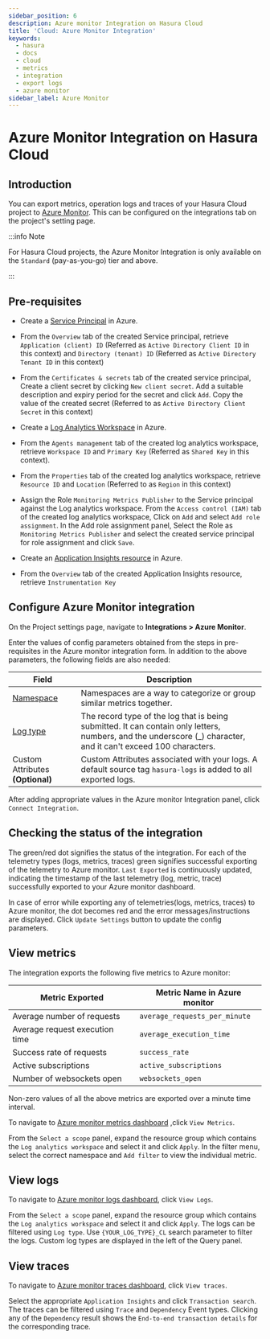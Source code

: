 ```yaml
---
sidebar_position: 6
description: Azure monitor Integration on Hasura Cloud
title: 'Cloud: Azure Monitor Integration'
keywords:
  - hasura
  - docs
  - cloud
  - metrics
  - integration
  - export logs
  - azure monitor
sidebar_label: Azure Monitor
---
```



# Azure Monitor Integration on Hasura Cloud

<ProductBadge standard pro ee />

## Introduction

You can export metrics, operation logs and traces of your Hasura Cloud project to
[Azure Monitor](https://azure.microsoft.com/en-in/services/monitor/). This can be configured on the integrations tab on
the project's setting page.

:::info Note

For Hasura Cloud projects, the Azure Monitor Integration is only available on the `Standard` (pay-as-you-go) tier and
above.

:::

## Pre-requisites

- Create a
  [Service Principal](https://docs.microsoft.com/en-us/azure/active-directory/develop/howto-create-service-principal-portal#register-an-application-with-azure-ad-and-create-a-service-principal)
  in Azure.

- From the `Overview` tab of the created Service principal, retrieve `Application (client) ID` (Referred as
  `Active Directory Client ID` in this context) and `Directory (tenant) ID` (Referred as `Active Directory Tenant ID` in
  this context)

  <Thumbnail
    src="/img/observability/service-principal-properties.png"
    alt="Service Principal Properties"
    width="1146px"
  />

- From the `Certificates & secrets` tab of the created service principal, Create a client secret by clicking
  `New client secret`. Add a suitable description and expiry period for the secret and click `Add`. Copy the value of
  the created secret (Referred to as `Active Directory Client Secret` in this context)

  <Thumbnail src="/img/observability/service-principal-secret.png" alt="Service Principal Secret" width="1146px" />

- Create a [Log Analytics Workspace](https://docs.microsoft.com/en-us/azure/azure-monitor/logs/quick-create-workspace)
  in Azure.

- From the `Agents management` tab of the created log analytics workspace, retrieve `Workspace ID` and `Primary Key`
  (Referred as `Shared Key` in this context).

  <Thumbnail
    src="/img/observability/log-analytics-workspace-config.png"
    alt="Log Analytics workspace config parameters"
    width="1146px"
  />

- From the `Properties` tab of the created log analytics workspace, retrieve `Resource ID` and `Location` (Referred to
  as `Region` in this context)

  <Thumbnail src="/img/observability/log-analytics-properties.png" alt="Log Analytics Properties" width="1146px" />

- Assign the Role `Monitoring Metrics Publisher` to the Service principal against the Log analytics workspace. From the
  `Access control (IAM)` tab of the created log analytics workspace, Click on `Add` and select `Add role assignment`. In
  the Add role assignment panel, Select the Role as `Monitoring Metrics Publisher` and select the created service
  principal for role assignment and click `Save`.

  <Thumbnail src="/img/observability/service-principal-role.png" alt="Service Principal Role" width="1146px" />

- Create an
  [Application Insights resource](https://docs.microsoft.com/en-us/azure/azure-monitor/app/create-new-resource>) in
  Azure.

- From the `Overview` tab of the created Application Insights resource, retrieve `Instrumentation Key`

  <Thumbnail src="/img/observability/azure-instrumentation-key.png" alt="Instrumentation Key" width="1146px" />

## Configure Azure Monitor integration

On the Project settings page, navigate to **Integrations > Azure Monitor**.

<Thumbnail
  src="/img/observability/integrate-azure-monitor.png"
  alt="Configure Azure Monitor Integration"
  width="1146px"
/>

Enter the values of config parameters obtained from the steps in pre-requisites in the Azure monitor integration form.
In addition to the above parameters, the following fields are also needed:

| Field                                                                                                          | Description                                                                                                                                                      |
| -------------------------------------------------------------------------------------------------------------- | ---------------------------------------------------------------------------------------------------------------------------------------------------------------- |
| [Namespace](https://docs.microsoft.com/en-us/azure/azure-monitor/essentials/metrics-custom-overview#namespace) | Namespaces are a way to categorize or group similar metrics together.                                                                                            |
| [Log type](https://docs.microsoft.com/en-us/azure/azure-monitor/logs/data-collector-api#request-headers)       | The record type of the log that is being submitted. It can contain only letters, numbers, and the underscore (\_) character, and it can't exceed 100 characters. |
| Custom Attributes **(Optional)**                                                                               | Custom Attributes associated with your logs. A default source tag `hasura-logs` is added to all exported logs.                                                   |

After adding appropriate values in the Azure monitor Integration panel, click `Connect Integration`.

## Checking the status of the integration

The green/red dot signifies the status of the integration. For each of the telemetry types (logs, metrics, traces) green
signifies successful exporting of the telemetry to Azure monitor. `Last Exported` is continuously updated, indicating
the timestamp of the last telemetry (log, metric, trace) successfully exported to your Azure monitor dashboard.

<Thumbnail
  src="/img/observability/configure-azure-monitor-done.png"
  alt="Azure monitor Integration successfully configured"
  width="1146px"
/>

In case of error while exporting any of telemetries(logs, metrics, traces) to Azure monitor, the dot becomes red and the
error messages/instructions are displayed. Click `Update Settings` button to update the config parameters.

<Thumbnail
  src="/img/observability/configure-azure-monitor-fail.png"
  alt="Azure monitor Integration unable to push logs"
  width="1146px"
/>

## View metrics

The integration exports the following five metrics to Azure monitor:

| Metric Exported                | Metric Name in Azure monitor  |
| ------------------------------ | ----------------------------- |
| Average number of requests     | `average_requests_per_minute` |
| Average request execution time | `average_execution_time`      |
| Success rate of requests       | `success_rate`                |
| Active subscriptions           | `active_subscriptions`        |
| Number of websockets open      | `websockets_open`             |

Non-zero values of all the above metrics are exported over a minute time interval.

To navigate to
[Azure monitor metrics dashboard](https://portal.azure.com/#blade/Microsoft_Azure_Monitoring/AzureMonitoringBrowseBlade/metrics)
,click `View Metrics`.

<Thumbnail
  src="/img/observability/azure-monitor-view-metrics.png"
  alt="Azure monitor Integration successfully configured"
  width="1146px"
/>

From the `Select a scope` panel, expand the resource group which contains the `Log analytics workspace` and select it
and click `Apply`. In the filter menu, select the correct namespace and `Add filter` to view the individual metric.

<Thumbnail
  src="/img/observability/azure-monitor-metrics.png"
  alt="Metrics successfully exported to Azure monitor"
  width="1146px"
/>

## View logs

To navigate to
[Azure monitor logs dashboard](https://portal.azure.com/#blade/Microsoft_Azure_Monitoring/AzureMonitoringBrowseBlade/logs),
click `View Logs`.

<Thumbnail
  src="/img/observability/azure-monitor-view-logs.png"
  alt="Azure monitor Integration successfully configured"
  width="1146px"
/>

From the `Select a scope` panel, expand the resource group which contains the `Log analytics workspace` and select it
and click `Apply`. The logs can be filtered using `Log type`. Use `{YOUR_LOG_TYPE}_CL` search parameter to filter the
logs. Custom log types are displayed in the left of the Query panel.

<Thumbnail
  src="/img/observability/azure-monitor-logs.png"
  alt="Logs successfully exported to Azure monitor"
  width="1146px"
/>

## View traces

To navigate to
[Azure monitor traces dashboard](https://portal.azure.com/#blade/Microsoft_Azure_Monitoring/AzureMonitoringBrowseBlade/applicationsInsights),
click `View traces`.

<Thumbnail
  src="/img/observability/azure-monitor-view-traces.png"
  alt="Application Insights Instrumentation Key"
  width="1146px"
/>

Select the appropriate `Application Insights` and click `Transaction search`. The traces can be filtered using `Trace`
and `Dependency` Event types. Clicking any of the `Dependency` result shows the `End-to-end transaction details` for the
corresponding trace.

<Thumbnail
  src="/img/observability/azure-monitor-trace-flame-graph.png"
  alt="Traces successfully exported to Azure monitor"
  width="1146px"
/>
